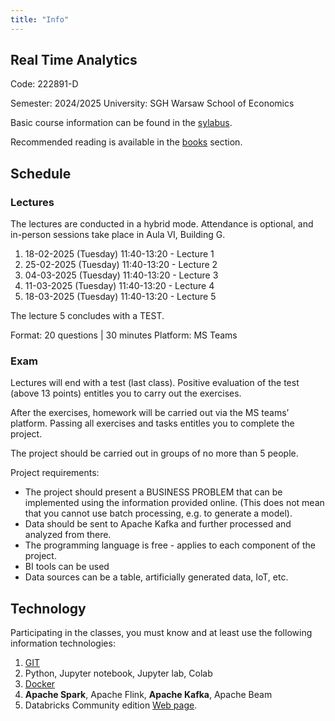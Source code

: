 ```yaml
---
title: "Info"
---
```


## Real Time Analytics 

Code: 222891-D

Semester: 2024/2025
University: SGH Warsaw School of Economics

Basic course information can be found in the [sylabus](/sylabus).

Recommended reading is available in the [books](/books) section.


## Schedule

### Lectures
The lectures are conducted in a hybrid mode.
Attendance is optional, and in-person sessions take place in Aula VI, Building G.

1. 18-02-2025 (Tuesday) 11:40-13:20 - Lecture 1
2. 25-02-2025 (Tuesday) 11:40-13:20 - Lecture 2
3. 04-03-2025 (Tuesday) 11:40-13:20 - Lecture 3
4. 11-03-2025 (Tuesday) 11:40-13:20 - Lecture 4
5. 18-03-2025 (Tuesday) 11:40-13:20 - Lecture 5


The lecture 5 concludes with a TEST.

Format: 20 questions | 30 minutes
Platform: MS Teams


### Exam

Lectures will end with a test (last class).
Positive evaluation of the test (above 13 points) entitles you to carry out the exercises.

After the exercises, homework will be carried out via the MS teams' platform.
Passing all exercises and tasks entitles you to complete the project.

The project should be carried out in groups of no more than 5 people.

Project requirements:

- The project should present a BUSINESS PROBLEM that can be implemented using the information provided online. (This does not mean that you cannot use batch processing, e.g. to generate a model).
- Data should be sent to Apache Kafka and further processed and analyzed from there.
- The programming language is free - applies to each component of the project.
- BI tools can be used
- Data sources can be a table, artificially generated data, IoT, etc.

## Technology

Participating in the classes, you must know and at least use the following information technologies:

1. [GIT](https://sebkaz-teaching.github.io/RTA_2023EN/info/) 
2. Python, Jupyter notebook, Jupyter lab, Colab
3. [Docker](https://sebkaz-teaching.github.io/RTA_2023EN/info/)
4. **Apache Spark**, Apache Flink, **Apache Kafka**, Apache Beam
5. Databricks Community edition [Web page](https://community.cloud.databricks.com/login.html).